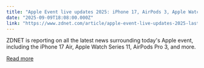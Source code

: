 ```yaml
---
title: "Apple Event live updates 2025: iPhone 17, AirPods 3, Apple Watch Series 11, and more news"
date: "2025-09-09T18:08:00.000Z"
link: "https://www.zdnet.com/article/apple-event-live-updates-2025-last-minute-leaks-on-iphone-17-airpods-3-apple-watch-series-11-more/"
---
```


ZDNET is reporting on all the latest news surrounding today's Apple event, including the iPhone 17 Air, Apple Watch Series 11, AirPods Pro 3, and more.

[Read more](https://www.zdnet.com/article/apple-event-live-updates-2025-last-minute-leaks-on-iphone-17-airpods-3-apple-watch-series-11-more/)
